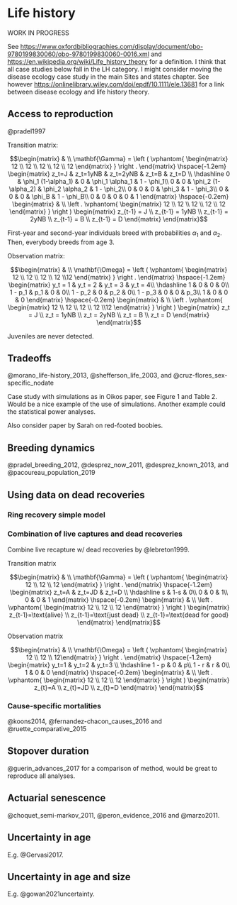 # Life history {#tradeoffs}

WORK IN PROGRESS

See <https://www.oxfordbibliographies.com/display/document/obo-9780199830060/obo-9780199830060-0016.xml> and <https://en.wikipedia.org/wiki/Life_history_theory> for a definition. I think that all case studies below fall in the LH category. I might consider moving the disease ecology case study in the main Sites and states chapter. See however  <https://onlinelibrary.wiley.com/doi/epdf/10.1111/ele.13681> for a link between disease ecology and life history theory. 

## Access to reproduction

@pradel1997

Transition matrix:
  
$$\begin{matrix}
& \\
\mathbf{\Gamma} =
  \left ( \vphantom{ \begin{matrix} 12 \\ 12 \\ 12 \\ 12 \\ 12 \end{matrix} } \right .
          \end{matrix}
          \hspace{-1.2em}
          \begin{matrix}
          z_t=J & z_t=1yNB & z_t=2yNB & z_t=B & z_t=D \\ \hdashline
          0 & \phi_1 (1-\alpha_1) & 0 & \phi_1 \alpha_1 & 1 - \phi_1\\
          0 & 0 & \phi_2 (1-\alpha_2) & \phi_2 \alpha_2 & 1 - \phi_2\\
          0 & 0 & 0 & \phi_3 & 1 - \phi_3\\
          0 & 0 & 0 & \phi_B & 1 - \phi_B\\
          0 & 0 & 0 & 0 & 1
          \end{matrix}
          \hspace{-0.2em}
          \begin{matrix}
          & \\
          \left . \vphantom{ \begin{matrix} 12 \\ 12 \\ 12 \\ 12 \\ 12 \end{matrix} } \right )
\begin{matrix}
z_{t-1} = J \\ z_{t-1} = 1yNB \\ z_{t-1} = 2yNB \\ z_{t-1} = B \\ z_{t-1} = D
\end{matrix}
\end{matrix}$$
  
First-year and second-year individuals breed with probabilities $\alpha_1$ and $\alpha_2$. Then, everybody breeds from age 3.

Observation matrix:
  
$$\begin{matrix}
& \\
\mathbf{\Omega} =
  \left ( \vphantom{ \begin{matrix} 12 \\ 12 \\ 12 \\ 12 \\12 \end{matrix} } \right .
          \end{matrix}
          \hspace{-1.2em}
          \begin{matrix}
          y_t = 1 & y_t = 2 & y_t = 3 & y_t = 4\\ \hdashline
          1 & 0 & 0 & 0\\
          1 - p_1 & p_1 & 0 & 0\\
          1 - p_2 & 0 & p_2 & 0\\
          1 - p_3 & 0 & 0 & p_3\\
          1 & 0 & 0 & 0
          \end{matrix}
          \hspace{-0.2em}
          \begin{matrix}
          & \\
          \left . \vphantom{ \begin{matrix} 12 \\ 12 \\ 12 \\ 12 \\12 \end{matrix} } \right )
\begin{matrix}
z_t = J \\ z_t = 1yNB \\ z_t = 2yNB \\ z_t = B \\ z_t = D
\end{matrix}
\end{matrix}$$

Juveniles are never detected.

## Tradeoffs {#casestudytradeoff}

@morano_life-history_2013, @shefferson_life_2003, and @cruz-flores_sex-specific_nodate

Case study with simulations as in Oikos paper, see Figure 1 and Table 2. Would be a nice example of the use of simulations. Another example could the statistical power analyses.

Also consider paper by Sarah on red-footed boobies. 

## Breeding dynamics

@pradel_breeding_2012, @desprez_now_2011, @desprez_known_2013, and @pacoureau_population_2019

## Using data on dead recoveries

### Ring recovery simple model

### Combination of live captures and dead recoveries

Combine live recapture w/ dead recoveries by @lebreton1999.

Transition matrix


$$\begin{matrix}
& \\
\mathbf{\Gamma} =
  \left ( \vphantom{ \begin{matrix} 12 \\ 12 \\ 12 \end{matrix} } \right .
          \end{matrix}
          \hspace{-1.2em}
          \begin{matrix}
          z_t=A & z_t=JD & z_t=D \\ \hdashline
          s & 1-s & 0\\
          0 & 0 & 1\\
          0 & 0 & 1
          \end{matrix}
          \hspace{-0.2em}
          \begin{matrix}
          & \\
          \left . \vphantom{ \begin{matrix} 12 \\ 12 \\ 12 \end{matrix} } \right )
\begin{matrix}
z_{t-1}=\text{alive} \\ z_{t-1}=\text{just dead} \\ z_{t-1}=\text{dead for good}
\end{matrix}
\end{matrix}$$


  
Observation matrix

$$\begin{matrix}
& \\
\mathbf{\Omega} =
  \left ( \vphantom{ \begin{matrix} 12 \\ 12 \\ 12\end{matrix} } \right .
          \end{matrix}
          \hspace{-1.2em}
          \begin{matrix}
          y_t=1 & y_t=2 & y_t=3 \\ \hdashline
          1 - p & 0 & p\\
          1 - r & r & 0\\
          1 & 0 & 0
          \end{matrix}
          \hspace{-0.2em}
          \begin{matrix}
          & \\
          \left . \vphantom{ \begin{matrix} 12 \\ 12 \\ 12 \end{matrix} } \right )
\begin{matrix}
z_{t}=A \\ z_{t}=JD \\ z_{t}=D
\end{matrix}
\end{matrix}$$


### Cause-specific mortalities

@koons2014, @fernandez-chacon_causes_2016 and @ruette_comparative_2015


## Stopover duration

@guerin_advances_2017 for a comparison of method, would be great to reproduce all analyses. 

## Actuarial senescence

@choquet_semi-markov_2011, @peron_evidence_2016 and @marzo2011.

## Uncertainty in age

E.g. @Gervasi2017.

## Uncertainty in age and size

E.g. @gowan2021uncertainty.
